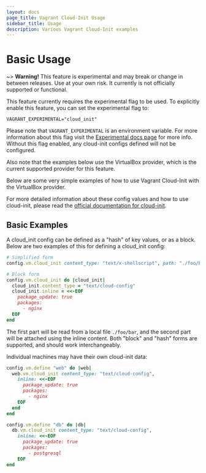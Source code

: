 ```yaml
---
layout: docs
page_title: Vagrant Cloud-Init Usage
sidebar_title: Usage
description: Various Vagrant Cloud-Init examples
---
```


# Basic Usage

~> **Warning!** This feature is experimental and may break or
change in between releases. Use at your own risk. It currently is not officially
supported or functional.

This feature currently requires the experimental flag to be used. To explicitly enable this feature, you can set the experimental flag to:

```
VAGRANT_EXPERIMENTAL="cloud_init"
```

Please note that `VAGRANT_EXPERIMENTAL` is an environment variable. For more
information about this flag visit the [Experimental docs page](/docs/experimental)
for more info. Without this flag enabled, any cloud-init configs defined will
not be configured.

Also note that the examples below use the VirtualBox provider, which is the current
supported provider for this feature.

Below are some very simple examples of how to use Vagrant Cloud-Init with the VirtualBox provider.

For more detailed information about these config values and how to use cloud-init,
please read the [official documentation for cloud-init](https://cloudinit.readthedocs.io/en/latest/index.html).

## Basic Examples

A cloud_init config can be defined as a "hash" of key values, or as a block. Below
are two examples of this for defining a cloud_init config:

```ruby
# Simplified form
config.vm.cloud_init content_type: "text/x-shellscript", path: "./foo/bar.sh"

# Block form
config.vm.cloud_init do |cloud_init|
  cloud_init.content_type = "text/cloud-config"
  cloud_init.inline = <<-EOF
    package_update: true
    packages:
      - nginx
  EOF
end
```

The first part will be read from a local file `./foo/bar`, and the second part
will be attached using the inline content. Both "block" and "hash" forms are supported,
and should work interchangeably.

Individual machines may have their own cloud-init data:

```ruby
config.vm.define "web" do |web|
  web.vm.cloud_init content_type: "text/cloud-config",
    inline: <<-EOF
      package_update: true
      packages:
        - nginx
    EOF
  end
end

config.vm.define "db" do |db|
  db.vm.cloud_init content_type: "text/cloud-config",
    inline: <<-EOF
      package_update: true
      packages:
        - postgresql
    EOF
end
```
